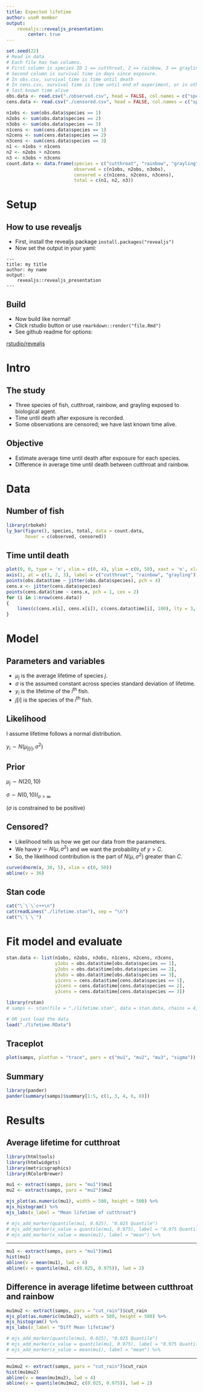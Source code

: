 ```yaml
---
title: Expected lifetime
author: useR member
output:
    revealjs::revealjs_presentation:
        center: true
---
```



```r
set.seed(22)
# Read in data
# Each file has two columns.
# First column is species ID 1 == cutthroat, 2 == rainbow, 3 == grayling
# Second column is survival time in days since exposure.
# In obs.csv, survival time is time until death
# In cens.csv, survival time is time until end of experiment, or in otherwords,
# last known time alive
obs.data <- read.csv("./observed.csv", head = FALSE, col.names = c("species", "time"))
cens.data <- read.csv("./censored.csv", head = FALSE, col.names = c("species", "time"))

n1obs <- sum(obs.data$species == 1)
n2obs <- sum(obs.data$species == 2)
n3obs <- sum(obs.data$species == 3)
n1cens <- sum(cens.data$species == 1)
n2cens <- sum(cens.data$species == 2)
n3cens <- sum(cens.data$species == 3)
n1 <- n1obs + n1cens
n2 <- n2obs + n2cens
n3 <- n3obs + n3cens
count.data <- data.frame(species = c("cutthroat", "rainbow", "grayling"),
                         observed = c(n1obs, n2obs, n3obs),
                         censored = c(n1cens, n2cens, n3cens),
                         total = c(n1, n2, n3))
```

Setup
=====

How to use revealjs
-------------------

- First, install the revealjs package `install.packages("revealjs")`
- Now set the output in your yaml:

```
---
title: my title
author: my name
output:
    revealjs::revealjs_presentation
---
```

Build
-----

- Now build like normal!
- Click rstudio button or use `rmarkdown::render("file.Rmd")`
- See github readme for options:

[rstudio/revealjs](http://github.com/rstudio/revealjs)

Intro
=====

The study
---------

- Three species of fish, cutthroat, rainbow, and grayling exposed to biological
  agent.
- Time until death after exposure is recorded.
- Some observations are censored; we have last known time alive.

Objective
---------

- Estimate average time until death after exposure for each species.
- Difference in average time until death between cutthroat and rainbow.

Data
====

Number of fish
--------------

```r
library(rbokeh)
ly_bar(figure(), species, total, data = count.data,
       hover = c(observed, censored))
```

Time until death
----------------

```r
plot(0, 0, type = 'n', xlim = c(0, 4), ylim = c(0, 50), xaxt = 'n', xlab = '', ylab = '')
axis(1, at = c(1, 2, 3), label = c("cutthroat", "rainbow", "grayling"))
points(obs.data$time ~ jitter(obs.data$species), pch = 4)
cens.x <- jitter(cens.data$species)
points(cens.data$time ~ cens.x, pch = 1, cex = 2)
for (i in 1:nrow(cens.data))
{
    lines(c(cens.x[i], cens.x[i]), c(cens.data$time[i], 100), lty = 3, lwd = 1)
}
```

Model
=====

Parameters and variables
------------------------

- $\mu_j$ is the average lifetime of species $j$.
- $\sigma$ is the assumed constant across species standard deviation of
  lifetime.
- $y_i$ is the lifetime of the $i^\text{th}$ fish.
- $j[i]$ is the species of the $i^\text{th}$ fish.

Likelihood
----------

I assume lifetime follows a normal distribution.

$y_i \sim N(\mu_{j[i]}, \sigma^2)$


Prior
-----

$\mu_j \sim N(20, 10)$

$\sigma \sim N(0, 10)I_{\sigma>\infty}$

($\sigma$ is constrained to be positive)

Censored?
---------

- Likelihood tells us how we get our data from the parameters.
- We have $y\sim N(\mu, \sigma^2)$ and we want the probability of $y>C$.
- So, the likelihood contribution is the part of $N(\mu, \sigma^2)$ greater than $C$.

```r
curve(dnorm(x, 30, 5), xlim = c(0, 50))
abline(v = 36)
```

Stan code
---------

```r
cat("\`\`\`c++\n")
cat(readLines("./lifetime.stan"), sep = "\n")
cat("\`\`\`")
```

Fit model and evaluate
======================

```r
stan.data <- list(n1obs, n2obs, n3obs, n1cens, n2cens, n3cens,
                  y1obs = obs.data$time[obs.data$species == 1],
                  y2obs = obs.data$time[obs.data$species == 2],
                  y3obs = obs.data$time[obs.data$species == 3],
                  y1cens = cens.data$time[cens.data$species == 1],
                  y2cens = cens.data$time[cens.data$species == 2],
                  y3cens = cens.data$time[cens.data$species == 3])
```

```r
library(rstan)
# samps <- stan(file = "./lifetime.stan", data = stan.data, chains = 4, iter = 4000)

# OR just load the data
load("./lifetime.RData")
```

Traceplot
---------

```r
plot(samps, plotfun = "trace", pars = c("mu1", "mu2", "mu3", "sigma"))
```

Summary
-------

```r
library(pander)
pander(summary(samps)$summary[1:5, c(1, 3, 4, 6, 8)])
```

Results
=======

Average lifetime for cutthroat
------------------------------


```r
library(htmltools)
library(htmlwidgets)
library(metricsgraphics)
library(RColorBrewer)

mu1 <- extract(samps, pars = "mu1")$mu1
mu2 <- extract(samps, pars = "mu2")$mu2

mjs_plot(as.numeric(mu1), width = 500, height = 500) %>%
mjs_histogram() %>%
mjs_labs(x_label = "Mean lifetime of cutthroat")

# mjs_add_marker(quantile(mu1, 0.025), "0.025 Quantile")
# mjs_add_marker(x_value = quantile(mu1, 0.975), label = "0.975 Quantile") %>%
# mjs_add_marker(x_value = mean(mu1), label = "mean") %>%
```

---


```r
mu1 <- extract(samps, pars = "mu1")$mu1
hist(mu1)
abline(v = mean(mu1), lwd = 4)
abline(v = quantile(mu1, c(0.025, 0.975)), lwd = 2)
```

Difference in average lifetime between cutthroat and rainbow
------------------------------------------------------------

```r

mu1mu2 <- extract(samps, pars = "cut_rain")$cut_rain
mjs_plot(as.numeric(mu1mu2), width = 500, height = 500) %>%
mjs_histogram() %>%
mjs_labs(x_label = "Diff Mean lifetime")

# mjs_add_marker(quantile(mu1, 0.025), "0.025 Quantile")
# mjs_add_marker(x_value = quantile(mu1, 0.975), label = "0.975 Quantile") %>%
# mjs_add_marker(x_value = mean(mu1), label = "mean") %>%
```

---

```r
mu1mu2 <- extract(samps, pars = "cut_rain")$cut_rain
hist(mu1mu2)
abline(v = mean(mu1mu2), lwd = 4)
abline(v = quantile(mu1mu2, c(0.025, 0.975)), lwd = 2)
```

